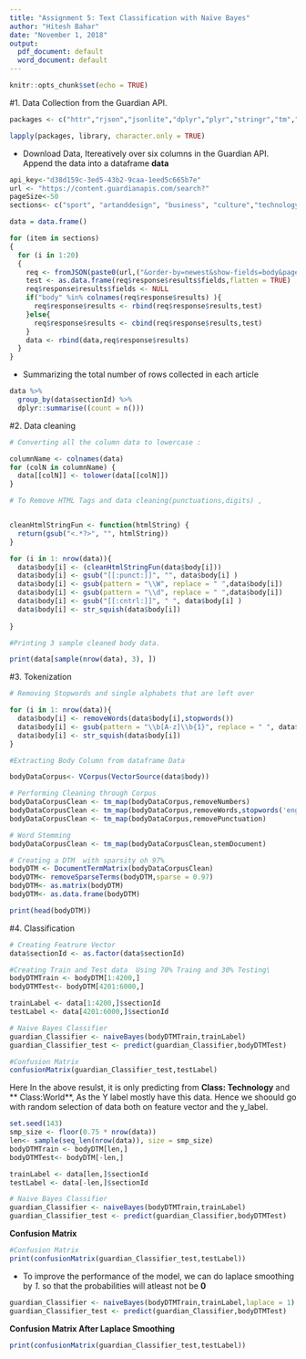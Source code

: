 ```yaml
---
title: "Assignment 5: Text Classification with Naïve Bayes"
author: "Hitesh Bahar"
date: "November 1, 2018"
output: 
  pdf_document: default
  word_document: default
---
```


```r
knitr::opts_chunk$set(echo = TRUE)
```

#1. Data Collection from the Guardian API.

```r
packages <- c("httr","rjson","jsonlite","dplyr","plyr","stringr","tm","e1071","SnowballC","caret")

lapply(packages, library, character.only = TRUE)
```
* Download Data, Itereatively over six columns in the Guardian API. Append the data into a dataframe **data**
```r
api_key<-"d38d159c-3ed5-43b2-9caa-1eed5c665b7e"
url <- "https://content.guardianapis.com/search?"
pageSize<-50
sections<- c("sport", "artanddesign", "business", "culture","technology","world")

data = data.frame()

for (item in sections)
{
  for (i in 1:20)
  {
    req <- fromJSON(paste0(url,("&order-by=newest&show-fields=body&page-size="),pageSize,("&page="),i,("&section="),item,("&api-key="),api_key))
    test <- as.data.frame(req$response$results$fields,flatten = TRUE)
    req$response$results$fields <- NULL
    if("body" %in% colnames(req$response$results) ){
      req$response$results <- rbind(req$response$results,test)
    }else{
      req$response$results <- cbind(req$response$results,test)
    }
    data <- rbind(data,req$response$results)
  }
}
```

* Summarizing the total number of rows collected in each article

```r
data %>%
  group_by(data$sectionId) %>%
  dplyr::summarise((count = n()))
```

#2. Data cleaning 
```r
# Converting all the column data to lowercase :

columnName <- colnames(data)
for (colN in columnName) {
  data[[colN]] <- tolower(data[[colN]])
}

# To Remove HTML Tags and data cleaning(punctuations,digits) ,


cleanHtmlStringFun <- function(htmlString) {
  return(gsub("<.*?>", "", htmlString))
}

for (i in 1: nrow(data)){
  data$body[i] <- (cleanHtmlStringFun(data$body[i]))
  data$body[i] <- gsub("[[:punct:]]", "", data$body[i] )
  data$body[i] <- gsub(pattern = "\\W", replace = " ",data$body[i])
  data$body[i] <- gsub(pattern = "\\d", replace = " ",data$body[i])
  data$body[i] <- gsub("[[:cntrl:]]", " ", data$body[i] )
  data$body[i] <- str_squish(data$body[i])
  
}

#Printing 3 sample cleaned body data.

print(data[sample(nrow(data), 3), ])
```

#3. Tokenization
```r
# Removing Stopwords and single alphabets that are left over 

for (i in 1: nrow(data)){
  data$body[i] <- removeWords(data$body[i],stopwords())
  data$body[i] <- gsub(pattern = "\\b[A-z]\\b{1}", replace = " ", data$body[i])
  data$body[i] <- str_squish(data$body[i])
}

#Extracting Body Column from dataframe Data 

bodyDataCorpus<- VCorpus(VectorSource(data$body))

# Performing Cleaning through Corpus 
bodyDataCorpusClean <- tm_map(bodyDataCorpus,removeNumbers)
bodyDataCorpusClean <- tm_map(bodyDataCorpus,removeWords,stopwords('english'))
bodyDataCorpusClean <- tm_map(bodyDataCorpus,removePunctuation)

# Word Stemming 
bodyDataCorpusClean <- tm_map(bodyDataCorpusClean,stemDocument)

# Creating a DTM  with sparsity oh 97%
bodyDTM <- DocumentTermMatrix(bodyDataCorpusClean)
bodyDTM<- removeSparseTerms(bodyDTM,sparse = 0.97)
bodyDTM<- as.matrix(bodyDTM)
bodyDTM<- as.data.frame(bodyDTM)

print(head(bodyDTM))
```

#4. Classification

```r
# Creating Featrure Vector
data$sectionId <- as.factor(data$sectionId)

#Creating Train and Test data  Using 70% Traing and 30% Testing\
bodyDTMTrain <- bodyDTM[1:4200,]
bodyDTMTest<- bodyDTM[4201:6000,]

trainLabel <- data[1:4200,]$sectionId
testLabel <- data[4201:6000,]$sectionId

# Naive Bayes Classifier 
guardian_Classifier <- naiveBayes(bodyDTMTrain,trainLabel)
guardian_Classifier_test <- predict(guardian_Classifier,bodyDTMTest)

#Confusion Matrix 
confusionMatrix(guardian_Classifier_test,testLabel)
```

Here In the above resulst, it is only  predicting from **Class: Technology** and ** Class:World**, As the Y label mostly have this data. Hence we shoould go with random selection of data both on feature vector and the y_label.

```r
set.seed(143)
smp_size <- floor(0.75 * nrow(data))
len<- sample(seq_len(nrow(data)), size = smp_size)
bodyDTMTrain <- bodyDTM[len,]
bodyDTMTest<- bodyDTM[-len,]

trainLabel <- data[len,]$sectionId
testLabel <- data[-len,]$sectionId

# Naive Bayes Classifier 
guardian_Classifier <- naiveBayes(bodyDTMTrain,trainLabel)
guardian_Classifier_test <- predict(guardian_Classifier,bodyDTMTest)
```

**Confusion Matrix**
```r
#Confusion Matrix 
print(confusionMatrix(guardian_Classifier_test,testLabel))
```

* To improve the performance of  the model, we can do laplace smoothing by *1*. so that the probabilities will atleast not be **0**

```r
guardian_Classifier <- naiveBayes(bodyDTMTrain,trainLabel,laplace = 1)
guardian_Classifier_test <- predict(guardian_Classifier,bodyDTMTest)
```

**Confusion Matrix  After Laplace Smoothing**
```r
print(confusionMatrix(guardian_Classifier_test,testLabel))
```
